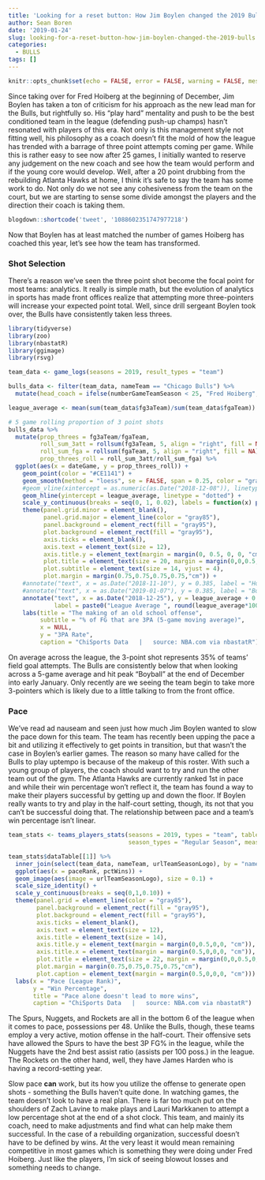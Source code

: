 ```yaml
---
title: 'Looking for a reset button: How Jim Boylen changed the 2019 Bulls'
author: Sean Boren
date: '2019-01-24'
slug: looking-for-a-reset-button-how-jim-boylen-changed-the-2019-bulls
categories:
  - BULLS
tags: []
---
```


```r
knitr::opts_chunk$set(echo = FALSE, error = FALSE, warning = FALSE, message = FALSE)

```

Since taking over for Fred Hoiberg at the beginning of December, Jim Boylen has taken a ton of 
criticism for his approach as the new lead man for the Bulls, but rightfully so. His "play hard" 
mentality and push to be the best conditioned team in the league (defending push-up champs) hasn't 
resonated with players of this era. Not only is this management style not fitting well, his 
philosophy as a coach doesn't fit the mold of how the league has trended with a barrage of three 
point attempts coming per game. While this is rather easy to see now after 25 games, I initially 
wanted to reserve any judgement on the new coach and see how the team would perform and if the 
young core would develop. Well, after a 20 point drubbing from the rebuilding Atlanta Hawks at home, 
I think it's safe to say the team has some work to do. Not only do we not see any cohesiveness from 
the team on the court, but we are starting to sense some divide amongst the players and the direction 
their coach is taking them.

```r
blogdown::shortcode('tweet', '1088602351747977218')
```

Now that Boylen has at least matched the number of games Hoiberg has coached this year, let's see how the 
team has transformed. 

### Shot Selection

There's a reason we've seen the three point shot become the focal point for most teams: analytics. 
It really is simple math, but the evolution of analytics in sports has made front offices realize 
that attempting more three-pointers will increase your expected point total. Well, since drill 
sergeant Boylen took over, the Bulls have consistently taken less threes. 

```r
library(tidyverse)
library(zoo)
library(nbastatR)
library(ggimage)
library(rsvg)

team_data <- game_logs(seasons = 2019, result_types = "team")

bulls_data <- filter(team_data, nameTeam == "Chicago Bulls") %>%
  mutate(head_coach = ifelse(numberGameTeamSeason < 25, "Fred Hoiberg", "Jim Boylen"))

```

```r
league_average <- mean(sum(team_data$fg3aTeam)/sum(team_data$fgaTeam))

# 5 game rolling proportion of 3 point shots
bulls_data %>%
  mutate(prop_threes = fg3aTeam/fgaTeam,
         roll_sum_3att = rollsum(fg3aTeam, 5, align = "right", fill = NA),
         roll_sum_fga = rollsum(fgaTeam, 5, align = "right", fill = NA),
         prop_threes_roll = roll_sum_3att/roll_sum_fga) %>%
  ggplot(aes(x = dateGame, y = prop_threes_roll)) + 
    geom_point(color = "#CE1141") +
    geom_smooth(method = "loess", se = FALSE, span = 0.25, color = "gray", size = 0.2) + 
    #geom_vline(xintercept = as.numeric(as.Date("2018-12-08")), linetype = "dashed") +
    geom_hline(yintercept = league_average, linetype = "dotted") +
    scale_y_continuous(breaks = seq(0, 1, 0.02), labels = function(x) paste0(x*100, "%")) +
    theme(panel.grid.minor = element_blank(),
          panel.grid.major = element_line(color = "gray85"),
          panel.background = element_rect(fill = "gray95"),
          plot.background = element_rect(fill = "gray95"),
          axis.ticks = element_blank(),
          axis.text = element_text(size = 12),
          axis.title.y = element_text(margin = margin(0, 0.5, 0, 0, "cm"), size = 14), 
          plot.title = element_text(size = 20, margin = margin(0,0,0.5,0, "cm")),
          plot.subtitle = element_text(size = 14, vjust = 4),
          plot.margin = margin(0.75,0.75,0.75,0.75,"cm")) +
    #annotate("text", x = as.Date("2018-11-10"), y = 0.385, label = "Hoiberg", fontface = "bold", size = 6) +
    #annotate("text", x = as.Date("2019-01-07"), y = 0.385, label = "Boylen", fontface = "bold", size = 6) +
    annotate("text", x = as.Date("2018-12-25"), y = league_average + 0.003, 
             label = paste0("League Average ", round(league_average*100), "%")) +
    labs(title = "The making of an old school offense",
         subtitle = "% of FG that are 3PA (5-game moving average)",
         x = NULL,
         y = "3PA Rate",
         caption = "ChiSports Data   |   source: NBA.com via nbastatR")
```

On average across the league, the 3-point shot represents 35% of teams’ field goal attempts. The 
Bulls are consistently below that when looking across a 5-game average and hit peak “Boyball” at the 
end of December into early January. Only recently are we seeing the team begin to take more 3-pointers 
which is likely due to a little talking to from the front office.

### Pace

We've read ad nauseam and seen just how much Jim Boylen wanted to slow the pace down for this team.
The team has recently been upping the pace a bit and utilizing it effectively to get points
in transition, but that wasn't the case in Boylen's earlier games. The reason so many have called 
for the Bulls to play uptempo is because of the makeup of this roster. With such a young group of 
players, the coach should want to try and run the other team out of the gym. The Atlanta Hawks are
currently ranked 1st in pace and while their win percentage won't reflect it, the team has found a 
way to make their players successful by getting up and down the floor. If Boylen really wants to try 
and play in the half-court setting, though, its not that you can't be successful doing that. The 
relationship between pace and a team's win percentage isn't linear. 

```r
team_stats <- teams_players_stats(seasons = 2019, types = "team", tables = "general", 
                                  season_types = "Regular Season", measures = "Advanced", modes = "PerGame")

```

```r

team_stats$dataTable[[1]] %>%
  inner_join(select(team_data, nameTeam, urlTeamSeasonLogo), by = "nameTeam") %>%
  ggplot(aes(x = paceRank, pctWins)) + 
  geom_image(aes(image = urlTeamSeasonLogo), size = 0.1) + 
  scale_size_identity() +
  scale_y_continuous(breaks = seq(0,1,0.10)) +
  theme(panel.grid = element_line(color = "gray85"),
        panel.background = element_rect(fill = "gray95"),
        plot.background = element_rect(fill = "gray95"),
        axis.ticks = element_blank(),
        axis.text = element_text(size = 12),
        axis.title = element_text(size = 14),
        axis.title.y = element_text(margin = margin(0,0.5,0,0, "cm")),
        axis.title.x = element_text(margin = margin(0.5,0,0,0, "cm")),
        plot.title = element_text(size = 22, margin = margin(0,0,0.5,0, "cm"), vjust = 5, face = "bold"),
        plot.margin = margin(0.75,0.75,0.75,0.75,"cm"),
        plot.caption = element_text(margin = margin(0.5,0,0,0, "cm"))) +
  labs(x = "Pace (League Rank)",
       y = "Win Percentage",
       title = "Pace alone doesn't lead to more wins",
       caption = "ChiSports Data   |   source: NBA.com via nbastatR")

```

The Spurs, Nuggets, and Rockets are all in the bottom 6 of the league when it comes to pace, 
possessions per 48. Unlike the Bulls, though, these teams employ a very active, motion offense in the 
half-court. Their offensive sets have allowed the Spurs to have the best 3P FG% in the league, while 
the Nuggets have the 2nd best assist ratio (assists per 100 poss.) in the league. The Rockets on the 
other hand, well, they have James Harden who is having a record-setting year. 

Slow pace **can** work, but its how you utilize the offense to generate open shots - something the Bulls 
haven't quite done. In watching games, the team doesn't look to have a real plan. There is far too much
put on the shoulders of Zach Lavine to make plays and Lauri Markkanen to attempt a low percentage 
shot at the end of a shot clock. This team, and mainly its coach, need to make adjustments and 
find what can help make them successful. In the case of a rebuilding organization, successful doesn't 
have to be defined by wins. At the very least it would mean remaining competitive in most 
games which is something they were doing under Fred Hoiberg. Just like the players, I'm sick of seeing 
blowout losses and something needs to change.
